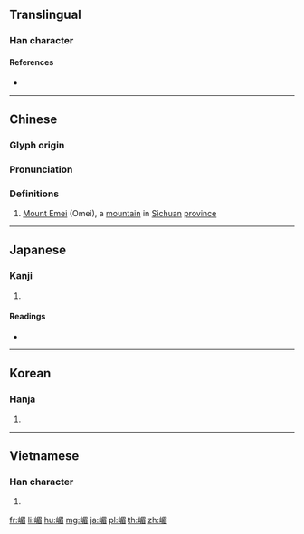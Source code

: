 ==Translingual==

===Han character===
{{Han char|rn=46|rad=山|as=09|sn=12|four=27767|canj=UAHU|ids=⿰山眉}}

====References====
* {{Han ref|kx=0316.160|dkj=08278|dj=0616.370|hdz=10789.120|uh=5D4B|ud=23883|bh=D8DD|bd=55517}}

----

==Chinese==
{{zh-forms}}

===Glyph origin===
{{Han etym}}

===Pronunciation===
{{zh-pron
|m=méi
|c=mei4
|mc=y
|oc=y
|ma=
|cat=pn
}}

===Definitions===
{{zh-hanzi}}

# [[w:Mount Emei|Mount Emei]] (Omei), a [[mountain]] in [[Sichuan]] [[province]]

----

==Japanese==

===Kanji===
{{ja-kanji|grade=|rs=山09}}

# {{defn|lang=ja|sort=山09}}

====Readings====
* {{ja-readings|on=[[び]] (bi), [[ばい]] (bai), [[み]] (mi)|kun=}}

----

==Korean==

===Hanja===
{{ko-hanja|hangeul=미|rv=mi|mr=mi}}

# {{defn|lang=ko|sort=山09}}

----

==Vietnamese==

===Han character===
{{vi-hantu|[[mi]]|rs=山09}}

# {{defn|lang=vi|sort=山09}}

[[fr:嵋]]
[[li:嵋]]
[[hu:嵋]]
[[mg:嵋]]
[[ja:嵋]]
[[pl:嵋]]
[[th:嵋]]
[[zh:嵋]]